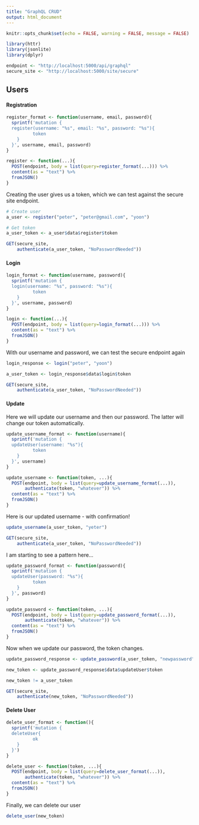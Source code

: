 ```yaml
---
title: "GraphQL CRUD"
output: html_document
---
```


```r
knitr::opts_chunk$set(echo = FALSE, warning = FALSE, message = FALSE)
```

```r
library(httr)
library(jsonlite)
library(dplyr)
```


```r
endpoint <- "http://localhost:5000/api/graphql"
secure_site <- "http://localhost:5000/site/secure"
```

## Users

#### Registration

```r

register_format <- function(username, email, password){
  sprintf('mutation {
  register(username: "%s", email: "%s", password: "%s"){
          token
    }
  }', username, email, password)
}

register <- function(...){
  POST(endpoint, body = list(query=register_format(...))) %>%
  content(as = "text") %>% 
  fromJSON()
}

```

Creating the user gives us a token, which we can test against the secure site endpoint.

```r

# Create user
a_user <- register("peter", "peter@gmail.com", "yoon")

# Get token
a_user_token <- a_user$data$register$token

GET(secure_site,
    authenticate(a_user_token, "NoPasswordNeeded"))

```

#### Login

```r

login_format <- function(username, password){
  sprintf('mutation {
  login(username: "%s", password: "%s"){
          token
    }
  }', username, password)
}

login <- function(...){
  POST(endpoint, body = list(query=login_format(...))) %>%
  content(as = "text") %>% 
  fromJSON()
}


```

With our username and password, we can test the secure endpoint again

```r

login_response <- login("peter", "yoon")

a_user_token <- login_response$data$login$token

GET(secure_site,
    authenticate(a_user_token, "NoPasswordNeeded"))

```

#### Update

Here we will update our username and then our password. The latter will change our token automatically.

```r

update_username_format <- function(username){
  sprintf('mutation {
  updateUser(username: "%s"){
          token
    }
  }', username)
}

update_username <- function(token, ...){
  POST(endpoint, body = list(query=update_username_format(...)),
       authenticate(token, "whatever")) %>%
  content(as = "text") %>% 
  fromJSON()
}


```

Here is our updated username - with confirmation!

```r

update_username(a_user_token, "yeter")

GET(secure_site,
    authenticate(a_user_token, "NoPasswordNeeded"))

```

I am starting to see a pattern here...

```r

update_password_format <- function(password){
  sprintf('mutation {
  updateUser(password: "%s"){
          token
    }
  }', password)
}

update_password <- function(token, ...){
  POST(endpoint, body = list(query=update_password_format(...)),
       authenticate(token, "whatever")) %>%
  content(as = "text") %>% 
  fromJSON()
}


```

Now when we update our password, the token changes.

```r

update_password_response <- update_password(a_user_token, "newpassword")

new_token <- update_password_response$data$updateUser$token

new_token != a_user_token

GET(secure_site,
    authenticate(new_token, "NoPasswordNeeded"))

```


#### Delete User

```r

delete_user_format <- function(){
  sprintf('mutation {
  deleteUser{
          ok
    }
  }')
}

delete_user <- function(token, ...){
  POST(endpoint, body = list(query=delete_user_format(...)),
       authenticate(token, "whatever")) %>%
  content(as = "text") %>% 
  fromJSON()
}

```

Finally, we can delete our user

```r

delete_user(new_token)

```

